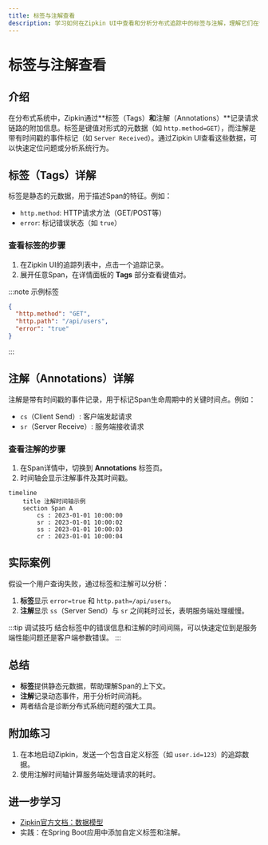 ```yaml
---
title: 标签与注解查看
description: 学习如何在Zipkin UI中查看和分析分布式追踪中的标签与注解，理解它们在请求链路中的关键作用。
---
```


# 标签与注解查看

## 介绍

在分布式系统中，Zipkin通过**标签（Tags）**和**注解（Annotations）**记录请求链路的附加信息。标签是键值对形式的元数据（如 `http.method=GET`），而注解是带有时间戳的事件标记（如 `Server Received`）。通过Zipkin UI查看这些数据，可以快速定位问题或分析系统行为。

## 标签（Tags）详解

标签是静态的元数据，用于描述Span的特征。例如：
- `http.method`: HTTP请求方法（GET/POST等）
- `error`: 标记错误状态（如 `true`）

### 查看标签的步骤
1. 在Zipkin UI的追踪列表中，点击一个追踪记录。
2. 展开任意Span，在详情面板的 **Tags** 部分查看键值对。

:::note 示例标签
```json
{
  "http.method": "GET",
  "http.path": "/api/users",
  "error": "true"
}
```
:::

## 注解（Annotations）详解

注解是带有时间戳的事件记录，用于标记Span生命周期中的关键时间点。例如：
- `cs`（Client Send）: 客户端发起请求
- `sr`（Server Receive）: 服务端接收请求

### 查看注解的步骤
1. 在Span详情中，切换到 **Annotations** 标签页。
2. 时间轴会显示注解事件及其时间戳。

```mermaid
timeline
    title 注解时间轴示例
    section Span A
        cs : 2023-01-01 10:00:00
        sr : 2023-01-01 10:00:02
        ss : 2023-01-01 10:00:03
        cr : 2023-01-01 10:00:04
```

## 实际案例

假设一个用户查询失败，通过标签和注解可以分析：
1. **标签**显示 `error=true` 和 `http.path=/api/users`。
2. **注解**显示 `ss`（Server Send）与 `sr` 之间耗时过长，表明服务端处理缓慢。

:::tip 调试技巧
结合标签中的错误信息和注解的时间间隔，可以快速定位到是服务端性能问题还是客户端参数错误。
:::

## 总结

- **标签**提供静态元数据，帮助理解Span的上下文。
- **注解**记录动态事件，用于分析时间消耗。
- 两者结合是诊断分布式系统问题的强大工具。

## 附加练习

1. 在本地启动Zipkin，发送一个包含自定义标签（如 `user.id=123`）的追踪数据。
2. 使用注解时间轴计算服务端处理请求的耗时。

## 进一步学习
- [Zipkin官方文档：数据模型](https://zipkin.io/pages/data_model.html)
- 实践：在Spring Boot应用中添加自定义标签和注解。